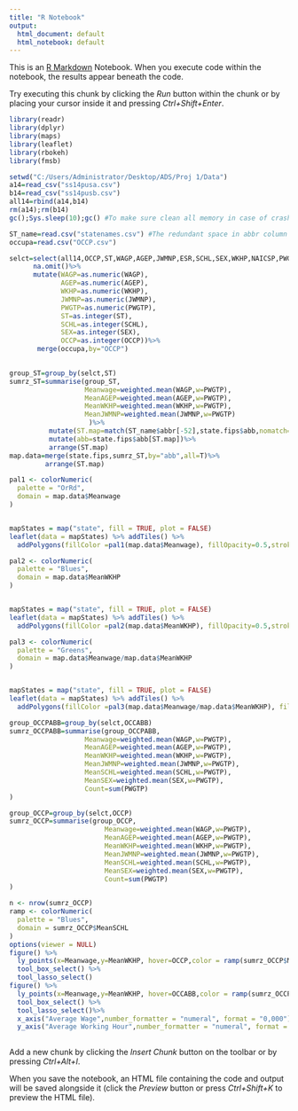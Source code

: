 ---
title: "R Notebook"
output:
  html_document: default
  html_notebook: default
---

This is an [R Markdown](http://rmarkdown.rstudio.com) Notebook. When you execute code within the notebook, the results appear beneath the code. 

Try executing this chunk by clicking the *Run* button within the chunk or by placing your cursor inside it and pressing *Ctrl+Shift+Enter*. 

```{r}
library(readr)
library(dplyr)
library(maps)
library(leaflet)
library(rbokeh)
library(fmsb)
```

```{r}

setwd("C:/Users/Administrator/Desktop/ADS/Proj 1/Data")
a14=read_csv("ss14pusa.csv")
b14=read_csv("ss14pusb.csv")
all14=rbind(a14,b14)
rm(a14);rm(b14)
gc();Sys.sleep(10);gc() #To make sure clean all memory in case of crash

ST_name=read.csv("statenames.csv") #The redundant space in abbr column has been removed in Excel
occupa=read.csv("OCCP.csv")
```

```{r}

selct=select(all14,OCCP,ST,WAGP,AGEP,JWMNP,ESR,SCHL,SEX,WKHP,NAICSP,PWGTP,POWSP,POWPUMA)%>%
      na.omit()%>%
      mutate(WAGP=as.numeric(WAGP),
             AGEP=as.numeric(AGEP),
             WKHP=as.numeric(WKHP),
             JWMNP=as.numeric(JWMNP),
             PWGTP=as.numeric(PWGTP),
             ST=as.integer(ST),
             SCHL=as.integer(SCHL),
             SEX=as.integer(SEX),
             OCCP=as.integer(OCCP))%>%
       merge(occupa,by="OCCP")
      

group_ST=group_by(selct,ST)
sumrz_ST=summarise(group_ST,
                   Meanwage=weighted.mean(WAGP,w=PWGTP),
                   MeanAGEP=weighted.mean(AGEP,w=PWGTP),
                   MeanWKHP=weighted.mean(WKHP,w=PWGTP),
                   MeanJWMNP=weighted.mean(JWMNP,w=PWGTP)
                    )%>%
          mutate(ST.map=match(ST_name$abbr[-52],state.fips$abb,nomatch=99))%>%
          mutate(abb=state.fips$abb[ST.map])%>%
          arrange(ST.map)
map.data=merge(state.fips,sumrz_ST,by="abb",all=T)%>%
         arrange(ST.map)


```



```{r}

pal1 <- colorNumeric(
  palette = "OrRd",
  domain = map.data$Meanwage
)


mapStates = map("state", fill = TRUE, plot = FALSE)
leaflet(data = mapStates) %>% addTiles() %>%
  addPolygons(fillColor =pal1(map.data$Meanwage), fillOpacity=0.5,stroke = FALSE)
```
```{r}
pal2 <- colorNumeric(
  palette = "Blues",
  domain = map.data$MeanWKHP
)


mapStates = map("state", fill = TRUE, plot = FALSE)
leaflet(data = mapStates) %>% addTiles() %>%
  addPolygons(fillColor =pal2(map.data$MeanWKHP), fillOpacity=0.5,stroke = FALSE)
```
```{r}

pal3 <- colorNumeric(
  palette = "Greens",
  domain = map.data$Meanwage/map.data$MeanWKHP
)


mapStates = map("state", fill = TRUE, plot = FALSE)
leaflet(data = mapStates) %>% addTiles() %>%
  addPolygons(fillColor =pal3(map.data$Meanwage/map.data$MeanWKHP), fillOpacity=0.5,stroke = FALSE)

```


```{r}

group_OCCPABB=group_by(selct,OCCABB)
sumrz_OCCPABB=summarise(group_OCCPABB,
                   Meanwage=weighted.mean(WAGP,w=PWGTP),
                   MeanAGEP=weighted.mean(AGEP,w=PWGTP),
                   MeanWKHP=weighted.mean(WKHP,w=PWGTP),
                   MeanJWMNP=weighted.mean(JWMNP,w=PWGTP),
                   MeanSCHL=weighted.mean(SCHL,w=PWGTP),
                   MeanSEX=weighted.mean(SEX,w=PWGTP),
                   Count=sum(PWGTP)
)

group_OCCP=group_by(selct,OCCP)
sumrz_OCCP=summarise(group_OCCP,
                        Meanwage=weighted.mean(WAGP,w=PWGTP),
                        MeanAGEP=weighted.mean(AGEP,w=PWGTP),
                        MeanWKHP=weighted.mean(WKHP,w=PWGTP),
                        MeanJWMNP=weighted.mean(JWMNP,w=PWGTP),
                        MeanSCHL=weighted.mean(SCHL,w=PWGTP),
                        MeanSEX=weighted.mean(SEX,w=PWGTP),
                        Count=sum(PWGTP)
)

```

```{r}
n <- nrow(sumrz_OCCP)
ramp <- colorNumeric(
  palette = "Blues",
  domain = sumrz_OCCP$MeanSCHL
)
options(viewer = NULL)
figure() %>%
  ly_points(x=Meanwage,y=MeanWKHP, hover=OCCP,color = ramp(sumrz_OCCP$MeanSCHL), size = 20*Count/max(Count),data=sumrz_OCCP) %>%
  tool_box_select() %>%
  tool_lasso_select()
figure() %>%
  ly_points(x=Meanwage,y=MeanWKHP, hover=OCCABB,color = ramp(sumrz_OCCPABB$MeanSCHL), size = Count/min(Count),data=sumrz_OCCPABB) %>%
  tool_box_select() %>%
  tool_lasso_select()%>%
  x_axis("Average Wage",number_formatter = "numeral", format = "0,000")%>%
  y_axis("Average Working Hour",number_formatter = "numeral", format = "0,000")
  

```
Add a new chunk by clicking the *Insert Chunk* button on the toolbar or by pressing *Ctrl+Alt+I*.

When you save the notebook, an HTML file containing the code and output will be saved alongside it (click the *Preview* button or press *Ctrl+Shift+K* to preview the HTML file).

